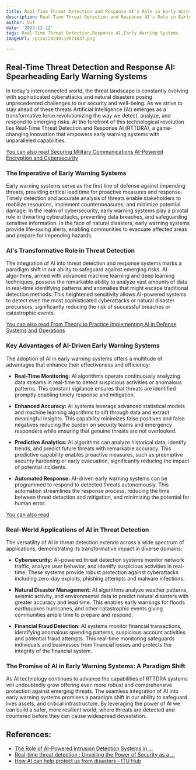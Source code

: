 ```yaml
---
title: Real-Time Threat Detection and Response AI's Role in Early Warning Systems
description: Real-Time Threat Detection and Response AI's Role in Early Warning Systems
author: Usf
date: '2023-12-12'
tags: Real-Time Threat Detection,Response AI,Early Warning Systems
imageUrl: /pixa/20240110071037.png

---
```

## **Real-Time Threat Detection and Response AI: Spearheading  Early Warning Systems**

In today's interconnected world, the threat landscape is constantly evolving with sophisticated cyberattacks and natural disasters  posing unprecedented challenges to our  security and well-being. As we strive to stay ahead of these threats Artificial Intelligence (AI) emerges  as a transformative force revolutionizing the way we detect,  analyze, and respond to emerging risks. At the forefront of this  technological  revolution lies  Real-Time Threat Detection and Response AI (RTTDRA), a game-changing innovation that  empowers early  warning systems with unparalleled capabilities.

[You can also read Securing Military Communications AI-Powered  Encryption and Cybersecurity](Securing%20Military%20Communications%20AI-Powered%20Encryption%20and%20Cybersecurity)


### **The  Imperative of Early Warning Systems**

Early warning systems serve as the first line of defense against  impending threats,  providing critical lead time for proactive measures and response.  Timely detection and accurate analysis of threats enable  stakeholders to mobilize resources, implement countermeasures, and minimize potential damage. In the realm of cybersecurity, early warning  systems  play  a pivotal role in thwarting cyberattacks, preventing data breaches, and safeguarding sensitive information. In the face of natural disasters, early warning systems provide life-saving alerts, enabling communities to evacuate affected areas and prepare for impending  hazards.

### **AI's Transformative Role  in  Threat Detection**

The integration of AI into threat detection and response  systems marks a paradigm shift in our ability  to safeguard  against emerging risks.  AI algorithms,  armed with advanced machine learning and deep learning techniques, possess the remarkable ability to analyze vast amounts of data in real-time identifying patterns and anomalies that  might escape traditional detection  methods. This heightened sensitivity allows AI-powered systems to detect even the most  sophisticated cyberattacks or natural  disaster precursors, significantly  reducing the risk of successful breaches or catastrophic events.

[You can also read From Theory to Practice Implementing AI in Defense Systems and Operations](From%20Theory%20to%20Practice%20Implementing%20AI%20in%20Defense%20Systems%20and%20Operations)


### **Key Advantages of  AI-Driven  Early Warning Systems**

The adoption of  AI in early warning systems offers a multitude of advantages that enhance their effectiveness and efficiency:

- **Real-Time Monitoring:** AI algorithms operate continuously analyzing  data streams in real-time to detect suspicious  activities or anomalous patterns. This constant vigilance ensures that threats are identified promptly enabling timely response and mitigation.

- **Enhanced Accuracy:** AI systems leverage advanced statistical models and machine  learning algorithms to sift through data and extract meaningful insights. This capability minimizes false positives and false negatives reducing the burden on security teams  and emergency responders while ensuring that genuine threats are not overlooked.

- **Predictive Analytics:** AI algorithms can analyze historical data,  identify trends, and predict future threats with remarkable accuracy. This predictive capability enables proactive measures, such as preemptive security hardening or early  evacuation, significantly reducing the impact of potential incidents.

- **Automated Response:** AI-driven early warning systems can be programmed to  respond to detected  threats  autonomously. This automation streamlines  the response process, reducing the time between threat detection and mitigation, and minimizing the potential for human error.

[You can also read ]()


### **Real-World Applications of  AI in Threat Detection**

The versatility of AI in threat detection extends across a wide spectrum of applications, demonstrating its transformative  impact in diverse domains:

-  **Cybersecurity:** AI-powered threat detection systems monitor  network traffic, analyze user behavior, and identify suspicious activities in real-time. These systems provide robust  protection against cyberattacks  including zero-day exploits, phishing attempts and malware  infections.

- **Natural  Disaster Management:** AI algorithms analyze  weather patterns, seismic activity, and environmental data to predict natural disasters with greater accuracy and  lead time. This enables early warnings for floods earthquakes hurricanes, and other catastrophic events  giving communities ample time to prepare and  respond.

- **Financial  Fraud Detection:** AI systems monitor financial transactions, identifying anomalous spending  patterns, suspicious  account activities and potential fraud attempts.  This real-time monitoring safeguards individuals  and businesses  from financial losses and protects the integrity of the financial system.

###  **The Promise of AI in Early Warning  Systems: A Paradigm Shift**

As AI technology continues to advance  the capabilities of RTTDRA systems will undoubtedly grow offering even more robust and comprehensive protection against emerging threats. The seamless integration of  AI into early warning systems promises a paradigm shift in our ability to safeguard lives assets, and critical infrastructure. By leveraging the power of AI we can build a safer,  more resilient world, where threats are detected and countered before they can cause widespread  devastation.

## References:
- [The Role of AI-Powered Intrusion Detection Systems in ...](https://utilitiesone.com/the-role-of-ai-powered-intrusion-detection-systems-in-communication-infrastructure)
- [Real-time threat detection : Unveiling the Power of Security as a ...](https://www.linkedin.com/pulse/real-time-threat-detection-unveiling-power-security)
- [How AI can help protect us from disasters - ITU Hub](https://www.itu.int/hub/2022/03/ai-disaster-management-early-warning/)
